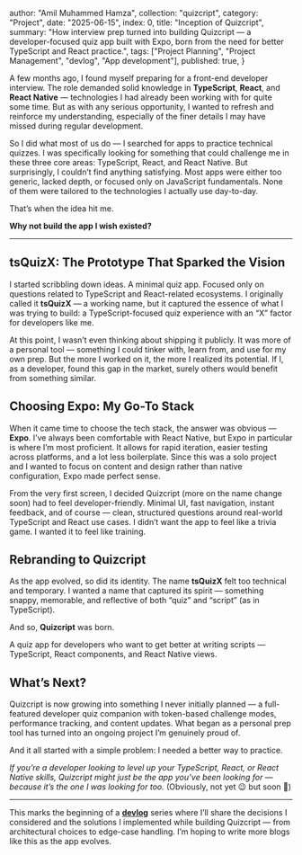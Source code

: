   author: "Amil Muhammed Hamza",
  collection: "quizcript",
  category: "Project",
  date: "2025-06-15",
  index: 0,
  title: "Inception of Quizcript",
  summary: "How interview prep turned into building Quizcript — a developer-focused quiz app built with Expo, born from the need for better TypeScript and React practice.",
  tags: ["Project Planning", "Project Management", "devlog", "App development"],
  published: true,
}


A few months ago, I found myself preparing for a front-end developer interview. The role demanded solid knowledge in **TypeScript**, **React**, and **React Native** — technologies I had already been working with for quite some time. But as with any serious opportunity, I wanted to refresh and reinforce my understanding, especially of the finer details I may have missed during regular development.

So I did what most of us do — I searched for apps to practice technical quizzes. I was specifically looking for something that could challenge me in these three core areas: TypeScript, React, and React Native. But surprisingly, I couldn’t find anything satisfying. Most apps were either too generic, lacked depth, or focused only on JavaScript fundamentals. None of them were tailored to the technologies I actually use day-to-day.

That’s when the idea hit me.

**Why not build the app I wish existed?**

***

## **tsQuizX: The Prototype That Sparked the Vision**

I started scribbling down ideas. A minimal quiz app. Focused only on questions related to TypeScript and React-related ecosystems. I originally called it **tsQuizX** — a working name, but it captured the essence of what I was trying to build: a TypeScript-focused quiz experience with an “X” factor for developers like me.

At this point, I wasn’t even thinking about shipping it publicly. It was more of a personal tool — something I could tinker with, learn from, and use for my own prep. But the more I worked on it, the more I realized its potential. If I, as a developer, found this gap in the market, surely others would benefit from something similar.

## **Choosing Expo: My Go-To Stack**

When it came time to choose the tech stack, the answer was obvious — **Expo**. I’ve always been comfortable with React Native, but Expo in particular is where I’m most proficient. It allows for rapid iteration, easier testing across platforms, and a lot less boilerplate. Since this was a solo project and I wanted to focus on content and design rather than native configuration, Expo made perfect sense.

From the very first screen, I decided Quizcript (more on the name change soon) had to feel developer-friendly. Minimal UI, fast navigation, instant feedback, and of course — clean, structured questions around real-world TypeScript and React use cases. I didn’t want the app to feel like a trivia game. I wanted it to feel like training.

## **Rebranding to Quizcript**

As the app evolved, so did its identity. The name **tsQuizX** felt too technical and temporary. I wanted a name that captured its spirit — something snappy, memorable, and reflective of both “quiz” and “script” (as in TypeScript).

And so, **Quizcript** was born.

A quiz app for developers who want to get better at writing scripts — TypeScript, React components, and React Native views.

## **What’s Next?**

Quizcript is now growing into something I never initially planned — a full-featured developer quiz companion with token-based challenge modes, performance tracking, and content updates. What began as a personal prep tool has turned into an ongoing project I’m genuinely proud of.

And it all started with a simple problem: I needed a better way to practice.


*If you’re a developer looking to level up your TypeScript, React, or React Native skills, Quizcript might just be the app you’ve been looking for — because it’s the one I was looking for too.* (Obviously, not yet 😉 but soon 🚀)

***

This marks the beginning of a [**devlog**](/devlog/quizcript) series where I’ll share the decisions I considered and the solutions I implemented while building Quizcript — from architectural choices to edge-case handling. I’m hoping to write more blogs like this as the app evolves.